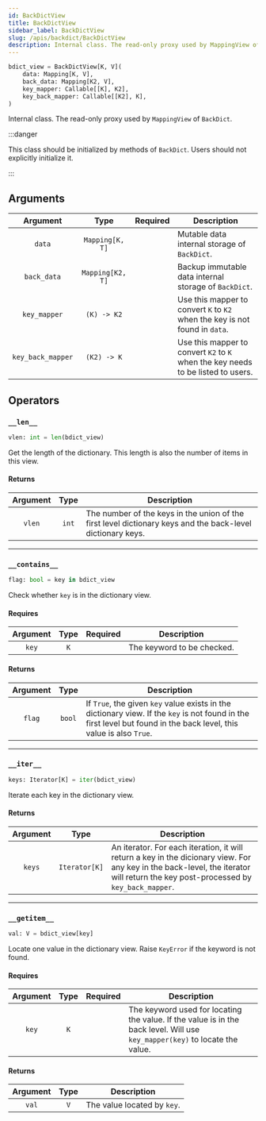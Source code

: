 ```yaml
---
id: BackDictView
title: BackDictView
sidebar_label: BackDictView
slug: /apis/backdict/BackDictView
description: Internal class. The read-only proxy used by MappingView of BackDict.
---
```




<APITopBar type="class" isPrivate={true} source="backdict.BackDictView" />

```python
bdict_view = BackDictView[K, V](
    data: Mapping[K, V],
    back_data: Mapping[K2, V],
    key_mapper: Callable[[K], K2],
    key_back_mapper: Callable[[K2], K],
)
```

Internal class. The read-only proxy used by `MappingView` of `BackDict`.

:::danger

This class should be initialized by methods of `BackDict`. Users should not
explicitly initialize it.

:::

## Arguments

|     Argument      |       Type       |             Required              | <center>Description</center>                                                     |
| :---------------: | :--------------: | :-------------------------------: | -------------------------------------------------------------------------------- |
|      `data`       | `Mapping[K, T]`  | <InlineIcon icon={vsiCheckIcon}/> | Mutable data internal storage of `BackDict`.                                     |
|    `back_data`    | `Mapping[K2, T]` | <InlineIcon icon={vsiCheckIcon}/> | Backup immutable data internal storage of `BackDict`.                            |
|   `key_mapper`    |   `(K) -> K2`    | <InlineIcon icon={vsiCheckIcon}/> | Use this mapper to convert `K` to `K2` when the key is not found in `data`.      |
| `key_back_mapper` |   `(K2) -> K`    | <InlineIcon icon={vsiCheckIcon}/> | Use this mapper to convert `K2` to `K` when the key needs to be listed to users. |

## Operators

### <IconObjType type="op"/> `__len__`

```python
vlen: int = len(bdict_view)
```

Get the length of the dictionary. This length is also the number of items in this view.

#### Returns

| Argument | Type  | <center>Description</center>                                                                               |
| :------: | :---: | :--------------------------------------------------------------------------------------------------------- |
|  `vlen`  | `int` | The number of the keys in the union of the first level dictionary keys and the back-level dictionary keys. |

---

### <IconObjType type="op"/> `__contains__`

```python
flag: bool = key in bdict_view
```

Check whether `key` is in the dictionary view.

#### Requires

| Argument | Type |             Required              | <center>Description</center> |
| :------: | :--: | :-------------------------------: | ---------------------------- |
|  `key`   | `K`  | <InlineIcon icon={vsiCheckIcon}/> | The keyword to be checked.   |

#### Returns

| Argument |  Type  | <center>Description</center>                                                                                                                                         |
| :------: | :----: | :------------------------------------------------------------------------------------------------------------------------------------------------------------------- |
|  `flag`  | `bool` | If `True`, the given `key` value exists in the dictionary view. If the `key` is not found in the first level but found in the back level, this value is also `True`. |

---

### <IconObjType type="op"/> `__iter__`

```python
keys: Iterator[K] = iter(bdict_view)
```

Iterate each key in the dictionary view.

#### Returns

| Argument |     Type      | <center>Description</center>                                                                                                                                                      |
| :------: | :-----------: | :-------------------------------------------------------------------------------------------------------------------------------------------------------------------------------- |
|  `keys`  | `Iterator[K]` | An iterator. For each iteration, it will return a key in the dicionary view. For any key in the back-level, the iterator will return the key post-processed by `key_back_mapper`. |

---

### <IconObjType type="op"/> `__getitem__`

```python
val: V = bdict_view[key]
```

Locate one value in the dictionary view. Raise `KeyError` if the keyword is not found.

#### Requires

| Argument | Type |             Required              | <center>Description</center>                                                                                                |
| :------: | :--: | :-------------------------------: | --------------------------------------------------------------------------------------------------------------------------- |
|  `key`   | `K`  | <InlineIcon icon={vsiCheckIcon}/> | The keyword used for locating the value. If the value is in the back level. Will use `key_mapper(key)` to locate the value. |

#### Returns

| Argument | Type | <center>Description</center> |
| :------: | :--: | :--------------------------- |
|  `val`   | `V`  | The value located by `key`.  |
